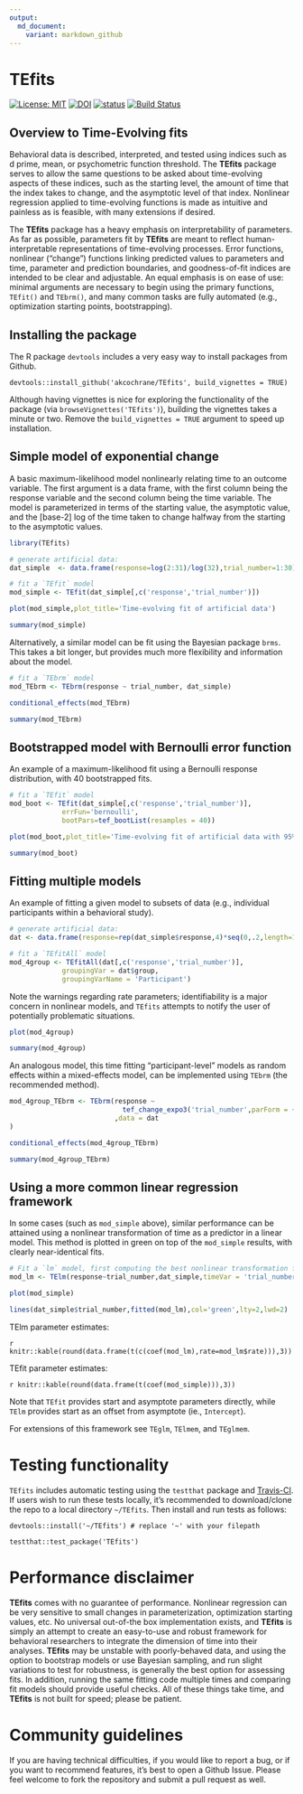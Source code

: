 ```yaml
---
output:
  md_document:
    variant: markdown_github
---
```


<!-- README.md is generated from README.Rmd. Please edit that file -->

# TEfits

[![License: MIT](https://img.shields.io/badge/License-MIT-yellow.svg)](https://opensource.org/licenses/MIT)
[![DOI](https://zenodo.org/badge/225967950.svg)](https://zenodo.org/badge/latestdoi/225967950)
[![status](https://joss.theoj.org/papers/0d67da372696cc9a817255858d8bb8a7/status.svg)](https://joss.theoj.org/papers/0d67da372696cc9a817255858d8bb8a7)
[![Build Status](https://travis-ci.com/akcochrane/TEfits.svg?branch=master)](https://travis-ci.com/akcochrane/TEfits)

## Overview to Time-Evolving fits

Behavioral data is described, interpreted, and tested using indices such as d prime, mean, or psychometric function threshold. The **TEfits** package serves to allow the same questions to be asked about time-evolving aspects of these indices, such as the starting level, the amount of time that the index takes to change, and the asymptotic level of that index. Nonlinear regression applied to time-evolving functions is made as intuitive and painless as is feasible, with many extensions if desired. 

The **TEfits** package has a heavy emphasis on interpretability of parameters. As far as possible, parameters fit by **TEfits** are meant to reflect human-interpretable representations of time-evolving processes. Error functions, nonlinear ("change") functions linking predicted values to parameters and time, parameter and prediction boundaries, and goodness-of-fit indices are intended to be clear and adjustable. An equal emphasis is on ease of use: minimal arguments are necessary to begin using the primary functions, `TEfit()` and `TEbrm()`, and many common tasks are fully automated (e.g., optimization starting points, bootstrapping).

## Installing the package

The R package `devtools` includes a very easy way to install packages from Github.

```
devtools::install_github('akcochrane/TEfits', build_vignettes = TRUE)
```

Although having vignettes is nice for exploring the functionality of the package (via `browseVignettes('TEfits')`), building the vignettes takes a minute or two. Remove the `build_vignettes = TRUE` argument to speed up installation.

## Simple model of exponential change

A basic maximum-likelihood model nonlinearly relating time to an outcome variable. The first argument is a data frame, with the first column being the response variable and the second column being the time variable. The model is parameterized in terms of the starting value, the asymptotic value, and the [base-2] log of the time taken to change halfway from the starting to the asymptotic values.

```r

library(TEfits)

# generate artificial data:
dat_simple  <- data.frame(response=log(2:31)/log(32),trial_number=1:30)

# fit a `TEfit` model
mod_simple <- TEfit(dat_simple[,c('response','trial_number')])

plot(mod_simple,plot_title='Time-evolving fit of artificial data')

summary(mod_simple)
```

Alternatively, a similar model can be fit using the Bayesian package `brms`. This takes a bit longer, but provides much more flexibility and information about the model.

```r

# fit a `TEbrm` model
mod_TEbrm <- TEbrm(response ~ trial_number, dat_simple)
```

```r
conditional_effects(mod_TEbrm)

summary(mod_TEbrm)
```

## Bootstrapped model with Bernoulli error function

An example of a maximum-likelihood fit using a Bernoulli response distribution, with 40 bootstrapped fits.

```r
# fit a `TEfit` model
mod_boot <- TEfit(dat_simple[,c('response','trial_number')], 
             errFun='bernoulli',
             bootPars=tef_bootList(resamples = 40))
```

```r
plot(mod_boot,plot_title='Time-evolving fit of artificial data with 95% CI from 40 bootstrapped fits')

summary(mod_boot)
```

## Fitting multiple models

An example of fitting a given model to subsets of data (e.g., individual participants within a behavioral study).

```r
# generate artificial data:
dat <- data.frame(response=rep(dat_simple$response,4)*seq(0,.2,length=120),trial_number=rep(1:30,4),group=rep(letters[1:4],each=30))

# fit a `TEfitAll` model
mod_4group <- TEfitAll(dat[,c('response','trial_number')], 
             groupingVar = dat$group,
             groupingVarName = 'Participant')

```

Note the warnings regarding rate parameters; identifiability is a major concern in nonlinear models, 
and `TEfits` attempts to notify the user of potentially problematic situations.

```r

plot(mod_4group)

summary(mod_4group)
```

An analogous model, this time fitting "participant-level" models as random effects within a mixed-effects model, can be implemented using `TEbrm` (the recommended method).

```r

mod_4group_TEbrm <- TEbrm(response ~
                            tef_change_expo3('trial_number',parForm = ~ (1|group))
                          ,data = dat
)
```

```r
conditional_effects(mod_4group_TEbrm)

summary(mod_4group_TEbrm)
```

## Using a more common linear regression framework

In some cases (such as `mod_simple` above), similar performance can be attained using a nonlinear transformation of time as a predictor in a linear model. This method is plotted in green on top of the `mod_simple` results, with clearly near-identical fits.

```r
# Fit a `lm` model, first computing the best nonlinear transformation for time:
mod_lm <- TElm(response~trial_number,dat_simple,timeVar = 'trial_number')

plot(mod_simple)

lines(dat_simple$trial_number,fitted(mod_lm),col='green',lty=2,lwd=2)

```

TElm parameter estimates:

`r  knitr::kable(round(data.frame(t(c(coef(mod_lm),rate=mod_lm$rate))),3))`

TEfit parameter estimates:

`r knitr::kable(round(data.frame(t(coef(mod_simple))),3))`

Note that `TEfit` provides start and asymptote parameters directly, while `TElm` provides 
start as an offset from asymptote (ie., `Intercept`).

For extensions of this framework see `TEglm`, `TElmem`, and `TEglmem`.

# Testing functionality

`TEfits` includes automatic testing using the `testthat` package and [Travis-CI](https://travis-ci.com/github/akcochrane/TEfits). If users wish to run these tests locally, it's recommended to download/clone the repo to a local directory `~/TEfits`. Then install and run tests as follows:

```
devtools::install('~/TEfits') # replace '~' with your filepath

testthat::test_package('TEfits')
```

# Performance disclaimer

**TEfits** comes with no guarantee of performance. Nonlinear regression can be very sensitive to small changes in parameterization, optimization starting values, etc. No universal out-of-the box implementation exists, and **TEfits** is simply an attempt to create an easy-to-use and robust framework for behavioral researchers to integrate the dimension of time into their analyses. **TEfits** may be unstable with poorly-behaved data, and using the option to bootstrap models or use Bayesian sampling, and run slight variations to test for robustness, is generally the best option for assessing fits. In addition, running the same fitting code multiple times and comparing fit models should provide useful checks. All of these things take time, and **TEfits** is not built for speed; please be patient.

# Community guidelines

If you are having technical difficulties, if you would like to report a bug, or if you want to recommend features, it's best to open a Github Issue. Please feel welcome to fork the repository and submit a pull request as well.
